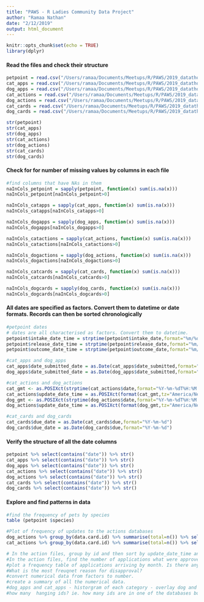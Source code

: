 ```yaml
---
title: "PAWS - R Ladies Community Data Project"
author: "Ramaa Nathan"
date: "2/12/2019"
output: html_document
---
```


```r
knitr::opts_chunk$set(echo = TRUE)
library(dplyr)
```

#### Read the files and check their structure
```r
petpoint = read.csv("/Users/ramaa/Documents/Meetups/R/PAWS/2019_datathon-master/Data/petpoint.csv")
cat_apps = read.csv("/Users/ramaa/Documents/Meetups/R/PAWS/2019_datathon-master/Data/cat_apps.csv")
dog_apps = read.csv("/Users/ramaa/Documents/Meetups/R/PAWS/2019_datathon-master/Data/dog_apps.csv")
cat_actions = read.csv("/Users/ramaa/Documents/Meetups/R/PAWS/2019_datathon-master/Data/cat_actions.csv")
dog_actions = read.csv("/Users/ramaa/Documents/Meetups/R/PAWS/2019_datathon-master/Data/dog_actions.csv")
cat_cards = read.csv("/Users/ramaa/Documents/Meetups/R/PAWS/2019_datathon-master/Data/cat_cards.csv")
dog_cards = read.csv("/Users/ramaa/Documents/Meetups/R/PAWS/2019_datathon-master/Data/dog_cards.csv")

str(petpoint)
str(cat_apps)
str(dog_apps)
str(cat_actions)
str(dog_actions)
str(cat_cards)
str(dog_cards)
```
#### Check for for number of missing values by columns in each file
```r
#find columns that have NAs in them
naInCols_petpoint = sapply(petpoint, function(x) sum(is.na(x)))
naInCols_petpoint[naInCols_petpoint>0]

naInCols_catapps = sapply(cat_apps, function(x) sum(is.na(x)))
naInCols_catapps[naInCols_catapps>0]

naInCols_dogapps = sapply(dog_apps, function(x) sum(is.na(x)))
naInCols_dogapps[naInCols_dogapps>0]

naInCols_catactions = sapply(cat_actions, function(x) sum(is.na(x)))
naInCols_catactions[naInCols_catactions>0]

naInCols_dogactions = sapply(dog_actions, function(x) sum(is.na(x)))
naInCols_dogactions[naInCols_dogactions>0]

naInCols_catcards = sapply(cat_cards, function(x) sum(is.na(x)))
naInCols_catcards[naInCols_catcards>0]

naInCols_dogcards = sapply(dog_cards, function(x) sum(is.na(x)))
naInCols_dogcards[naInCols_dogcards>0]
```

#### All dates are specified as factors. Convert them to datetime or date formats. Records can then be sorted chronologically
```r
#petpoint dates
# dates are all characterised as factors. Convert them to datetime.
petpoint$intake_date_time = strptime(petpoint$intake_date,format="%m/%d/%Y %I:%M %p")
petpoint$release_date_time = strptime(petpoint$release_date,format="%m/%d/%Y %I:%M %p")
petpoint$outcome_date_time = strptime(petpoint$outcome_date,format="%m/%d/%Y %I:%M %p")

#cat_apps and dog_apps
cat_apps$date_submitted_date = as.Date(cat_apps$date_submitted,format="%m/%d/%Y")
dog_apps$date_submitted_date = as.Date(dog_apps$date_submitted,format="%m/%d/%Y")

#cat_actions and dog_actions
cat_gmt <- as.POSIXct(strptime(cat_actions$date,format="%Y-%m-%dT%H:%M:%SZ",tz="GMT"))
cat_actions$update_date_time = as.POSIXct(format(cat_gmt,tz="America/New_York"))
dog_gmt <- as.POSIXct(strptime(dog_actions$date,format="%Y-%m-%dT%H:%M:%SZ",tz="GMT"))
dog_actions$update_date_time = as.POSIXct(format(dog_gmt,tz="America/New_York"))

#cat_cards and dog_cards
cat_cards$due_date = as.Date(cat_cards$due,format="%Y-%m-%d")
dog_cards$due_date = as.Date(dog_cards$due,format="%Y-%m-%d")
```

#### Verify the structure of all the date columns
```r
petpoint %>% select(contains("date")) %>% str()
cat_apps %>% select(contains("date")) %>% str()
dog_apps %>% select(contains("date")) %>% str()
cat_actions %>% select(contains("date")) %>% str()
dog_actions %>% select(contains("date")) %>% str()
cat_cards %>% select(contains("date")) %>% str()
dog_cards %>% select(contains("date")) %>% str()
```

#### Explore and find patterns in data
```r

#find the frequency of pets by species
table (petpoint $species)

#Plot of frequency of updates to the actions databases
dog_actions %>% group_by(data.card.id) %>% summarise(total=n()) %>% select(total) %>% table %>% barplot(main="Frequency of Updates to 'Dog' Actions")
cat_actions %>% group_by(data.card.id) %>% summarise(total=n()) %>% select(total) %>% table %>% barplot(main="Frequency of Updates to 'Cat' Actions")

```

```r
# In the action files, group by id and then sort by update_date_time and then find the last action and number of actions associated with it. 
#In the action files, find the number of applications what were approved and the time it took from start to finish
#plot a frequency table of applications arriving by month. Is there any month when there are the most applications? Which month as the most and which month has the least?
#What is the most freuqnet reason for disapproval?
#convert numerical data from factors to number.
#create a summary of all the numerical data.
#dog_apps and cat_apps - historgram of each category - overlay dog and cat data
#how many  hanging ids? ie. how many ids are in one of the databases but not in the other?
```


